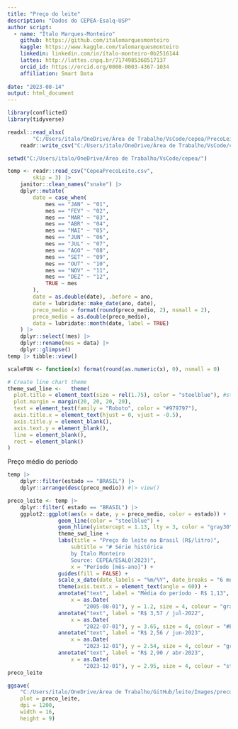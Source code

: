 ```yaml
---
title: "Preço do leite"
description: "Dados do CEPEA-Esalq-USP"
author script: 
  - name: "Ítalo Marques-Monteiro"
    github: https://github.com/italomarquesmonteiro
    kaggle: https://www.kaggle.com/talomarquesmonteiro
    linkedin: linkedin.com/in/ítalo-monteiro-0b2516144
    lattes: http://lattes.cnpq.br/7174985368517137
    orcid_id: https://orcid.org/0000-0003-4367-1034
    affiliation: Smart Data  
        
date: "2023-08-14"
output: html_document
---
```


```r
library(conflicted)
library(tidyverse)
```

```r
readxl::read_xlsx(
        "C:/Users/italo/OneDrive/Área de Trabalho/VsCode/cepea/PrecoLeite.xlsx") |>
    readr::write_csv("C:/Users/italo/OneDrive/Área de Trabalho/VsCode/cepea/CepeaPrecoLeite.csv")
```

```r
setwd("C:/Users/italo/OneDrive/Área de Trabalho/VsCode/cepea/")
```

```r
temp <- readr::read_csv("CepeaPrecoLeite.csv",
        skip = 3) |>
    janitor::clean_names("snake") |>
    dplyr::mutate(
        date = case_when(
            mes == "JAN" ~ "01",
            mes == "FEV" ~ "02",
            mes == "MAR" ~ "03",
            mes == "ABR" ~ "04",
            mes == "MAI" ~ "05",
            mes == "JUN" ~ "06",
            mes == "JUL" ~ "07",
            mes == "AGO" ~ "08",
            mes == "SET" ~ "09",
            mes == "OUT" ~ "10",
            mes == "NOV" ~ "11",
            mes == "DEZ" ~ "12",
            TRUE ~ mes
        ),
        date = as.double(date), .before = ano,
        date = lubridate::make_date(ano, date),
        preco_medio = format(round(preco_medio, 2), nsmall = 2),
        preco_medio = as.double(preco_medio), 
        data = lubridate::month(date, label = TRUE)
    ) |>
    dplyr::select(!mes) |>
    dplyr::rename(mes = data) |>
    dplyr::glimpse()
temp |> tibble::view()
```

```r
scaleFUN <- function(x) format(round(as.numeric(x), 0), nsmall = 0)

# Create line chart theme
theme_swd_line <-   theme(
  plot.title = element_text(size = rel(1.75), color = "steelblue"), #steelblue
  plot.margin = margin(20, 20, 20, 20),
  text = element_text(family = "Roboto", color = "#979797"),
  axis.title.x = element_text(hjust = 0, vjust = -0.5),
  axis.title.y = element_blank(),
  axis.text.y = element_blank(),
  line = element_blank(),
  rect = element_blank()
)
```


Preço médio do período 
```r
temp |>
    dplyr::filter(estado == "BRASIL") |>
    dplyr::arrange(desc(preco_medio)) #|> view()
```


```r
preco_leite <- temp |>
    dplyr::filter( estado == "BRASIL") |>
    ggplot2::ggplot(aes(x = date, y = preco_medio, color = estado)) +
                geom_line(color = "steelblue") +
                geom_hline(yintercept = 1.13, lty = 3, color = "gray30") +
                theme_swd_line +
                labs(title = "Preço do leite no Brasil (R$/litro)",
                    subtitle = "# Série histórica
                    by Ítalo Monteiro
                    Source: CEPEA/ESALQ(2023)",
                    x = "Período [mês-ano]") +
                guides(fill = FALSE) +
                scale_x_date(date_labels = "%m/%Y", date_breaks = "6 month") +
                theme(axis.text.x = element_text(angle = 60)) +
                annotate("text", label = "Média do período - R$ 1,13",
                    x = as.Date(
                        "2005-08-01"), y = 1.2, size = 4, colour = "gray60") +
                annotate("text", label = "R$ 3,57 / jul-2022",
                    x = as.Date(
                        "2022-07-01"), y = 3.65, size = 4, colour = "#E46726") +
                annotate("text", label = "R$ 2,56 / jun-2023",
                    x = as.Date(
                        "2023-12-01"), y = 2.54, size = 4, colour = "gray30") +
                annotate("text", label = "R$ 2,90 / abr-2023",
                    x = as.Date(
                        "2023-12-01"), y = 2.95, size = 4, colour = "steelblue")
preco_leite
```

```r
ggsave(
    "C:/Users/italo/OneDrive/Área de Trabalho/GitHub/leite/Images/preco_leite.png",
    plot = preco_leite,
    dpi = 1200,
    width = 16,
    height = 9)
```